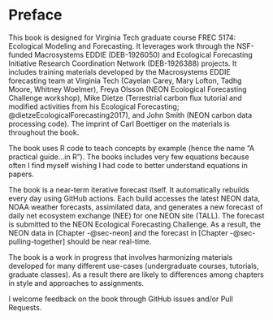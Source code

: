 # Preface {.unnumbered}

This book is designed for Virginia Tech graduate course FREC 5174: Ecological Modeling and Forecasting. It leverages work through the NSF-funded Macrosystems EDDIE (DEB-1926050) and Ecological Forecasting Initiative Research Coordination Network (DEB-1926388) projects. It includes training materials developed by the Macrosystems EDDIE forecasting team at Virginia Tech (Cayelan Carey, Mary Lofton, Tadhg Moore, Whitney Woelmer), Freya Olsson (NEON Ecological Forecasting Challenge workshop), Mike Dietze (Terrestrial carbon flux tutorial and modified activities from his Ecological Forecasting; @dietzeEcologicalForecasting2017), and John Smith (NEON carbon data processing code). The imprint of Carl Boettiger on the materials is throughout the book.

The book uses R code to teach concepts by example (hence the name "A practical guide...in R"). The books includes very few equations because often I find myself wishing I had code to better understand equations in papers.

The book is a near-term iterative forecast itself. It automatically rebuilds every day using GitHub actions. Each build accesses the latest NEON data, NOAA weather forecasts, assimilated data, and generates a new forecast of daily net ecosystem exchange (NEE) for one NEON site (TALL). The forecast is submitted to the NEON Ecological Forecasting Challenge.  As a result, the NEON data in [Chapter -@sec-neon] and the forecast in [Chapter -@sec-pulling-together] should be near real-time. 

The book is a work in progress that involves harmonizing materials developed for many different use-cases (undergraduate courses, tutorials, graduate classes). As a result there are likely to differences among chapters in style and approaches to assignments.

I welcome feedback on the book through GitHub issues and/or Pull Requests.
